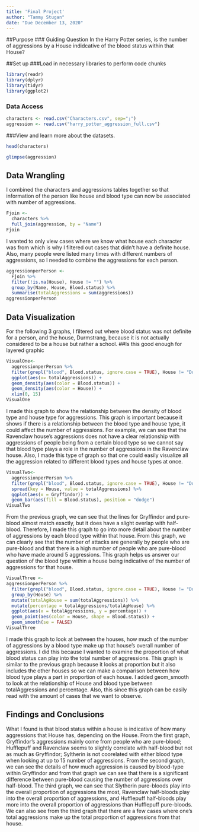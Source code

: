 ```yaml
---
title: 'Final Project'
author: "Tammy Stugan"
date: "Due December 13, 2020"
---
```

##Purpose
### Guiding Question
In the Harry Potter series, is the number of aggressions by a House indidcative of the blood status within that House?

##Set up
###Load in necessary libraries to perform code chunks
```r
library(readr)
library(dplyr)
library(tidyr)
library(ggplot2)
```

### Data Access
```r
characters <- read.csv("Characters.csv", sep=";")
aggression <- read.csv("harry_potter_aggression_full.csv")
```

###View and learn more about the datasets. 
```r
head(characters)
```

```r
glimpse(aggression)
```


## Data Wrangling
I combined the characters and aggressions tables together so that information of the person like house and blood type can now be associated with number of aggressions.
```r
Fjoin <-
  characters %>%
  full_join(aggression, by = "Name")
Fjoin
```

I wanted to only view cases where we know what house each character was from which is why I filtered out cases that didn't have a definite house. Also, many people were listed many times with different numbers of aggressions, so I needed to combine the aggressions for each person.
```r
aggressionperPerson <-
  Fjoin %>%
  filter(!is.na(House), House != "") %>%
  group_by(Name, House, Blood.status) %>%
  summarise(totalAggressions = sum(aggressions))
aggressionperPerson
```


## Data Visualization
For the following 3 graphs, I filtered out where blood status was not definite for a person, and the house, Durmstrang, because it is not actually considered to be a house but rather a school.
##Is this good enough for layered graphic
```r
VisualOne<-
  aggressionperPerson %>%
  filter(grepl("blood", Blood.status, ignore.case = TRUE), House != "Durmstrang Institute") %>%
  ggplot(aes(x= totalAggressions)) +
  geom_density(aes(color = Blood.status)) +
  geom_density(aes(color = House)) +
  xlim(0, 15)
VisualOne
```
I made this graph to show the relationship between the density of blood type and house type for aggressions. This graph is important because it shows if there is a relationship between the blood type and house type, it could affect the number of aggressions. For example, we can see that the Ravenclaw house's aggressions does not have a clear relationship with aggressions of people being from a certain blood type so we cannot say that blood type plays a role in the number of aggressions in the Ravenclaw house. Also, I made this type of graph so that one could easily visualize all the aggression related to different blood types and house types at once.

```r
VisualTwo<-
  aggressionperPerson %>%
  filter(grepl("blood", Blood.status, ignore.case = TRUE), House != "Durmstrang Institute", !is.na(totalAggressions)) %>%
  spread(key = House, value = totalAggressions) %>%
  ggplot(aes(x = Gryffindor)) +
  geom_bar(aes(fill = Blood.status), position = "dodge")
VisualTwo
```
From the previous graph, we can see that the lines for Gryffindor and pure-blood almost match exactly, but it does have a slight overlap with half-blood. Therefore, I made this graph to go into more detail about the number of aggressions by each blood type within that house. From this graph, we can clearly see that the number of attacks are generally by people who are pure-blood and that there is a high number of people who are pure-blood who have made around 5 aggressions. This graph helps us answer our question of the blood type within a house being indicative of the number of aggressions for that house.

```r
VisualThree <-
aggressionperPerson %>%
  filter(grepl("blood", Blood.status, ignore.case = TRUE), House != "Durmstrang Institute", !is.na(totalAggressions)) %>%
  group_by(House) %>%
  mutate(totalAgHouse = sum(totalAggressions)) %>%
  mutate(percentage = totalAggressions/totalAgHouse) %>%
  ggplot(aes(x = totalAggressions, y = percentage)) +
  geom_point(aes(color = House, shape = Blood.status)) +
  geom_smooth(se = FALSE)
VisualThree
```
I made this graph to look at between the houses, how much of the number of aggressions by a blood type make up that house's overall number of aggressions. I did this because I wanted to examine the proportion of what blood status can play into the total number of aggressions. This graph is similar to the previous graph because it looks at proportion but it also includes the other houses so we can make a comparison between how blood type plays a part in proportion of each house. I added geom_smooth to look at the relationship of House and blood type between totalAggressions and percentage. Also, this since this graph can be easily read with the amount of cases that we want to observe. 


## Findings and Conclusions
What I found is that blood status within a house is indicative of how many aggressions that House has, depending on the House. From the first graph, Gryffindor's aggressions mainly come from people who are pure-blood; Hufflepuff and Ravenclaw seems to slightly correlate with half-blood but not as much as Gryffindor; Syltherin is not coorelated with either blood type when looking at up to 15 number of aggressions. From the second graph, we can see the details of how much aggression is caused by blood-type within Gryffindor and from that graph we can see that there is a significant difference between pure-blood causing the number of aggressions over half-blood. The third graph, we can see that Slytherin pure-bloods play into the overall proportion of aggressions the most, Ravenclaw half-bloods play into the overall proportion of aggressions, and Hufflepuff half-bloods play more into the overall proportion of aggressions than Hufflepuff pure-bloods. We can also see from the third graph that there are a few cases where one's total aggressions make up the total proportion of aggressions from that house.


